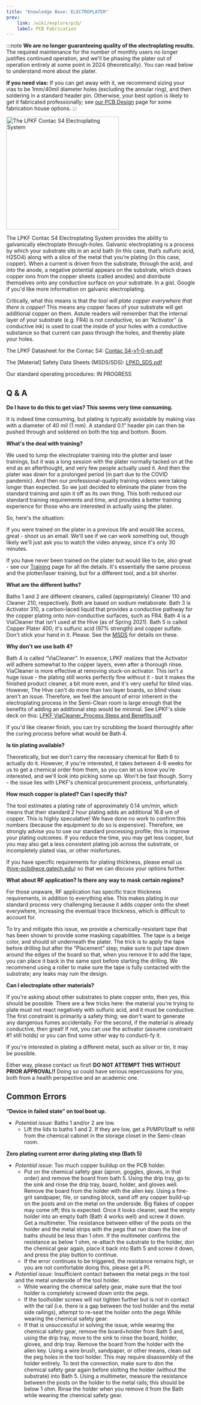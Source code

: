 ```yaml
---
title: "Knowledge Base: ELECTROPLATER"
prev: 
    link: /wiki/explore/pcb/
    label: PCB Fabrication
---
```



:::note
**We are no longer guaranteeing quality of the electroplating results.** The required maintenance for the number of monthly users no longer justifies continued operation, and we'll be phasing the plater out of operation entirely at some point in 2024 (theoretically). You can read below to understand more about the plater.

**If you need vias:** If you can get away with it, we recommend sizing your vias to be 1mm/40mil diameter holes (excluding the annular ring), and then soldering in a standard header pin. Otherwise, your best option is likely to get it fabricated professionally; see [our PCB Design](https://wiki.hive.ece.gatech.edu/doku.php?id=pcb-design) page for some fabrication house options. 
:::

<Image class="border-2 border-slate-200 rounded-lg" src={electroplater} alt="The LPKF Contac S4 Electroplating System" width="300" />

The LPKF Contac S4 Electroplating System provides the ability to galvanically electroplate through-holes. Galvanic electroplating is a process by which your substrate sits in an acid bath (in this case, that’s sulfuric acid, H2SO4) along with a slice of the metal that you’re plating (in this case, copper). When a current is driven from the substrate, through the acid, and into the anode, a negative potential appears on the substrate, which draws copper ions from the copper sheets (called anodes) and distribute themselves onto any conductive surface on your substrate. In a gist. Google if you'd like more information on galvanic electroplating.

Critically, what this means is that *the tool will plate copper everywhere that there is copper!* This means any copper faces of your substrate will get additional copper on them. Astute readers will remember that the internal layer of your substrate (e.g. FR4) is not conductive, so an “Activator” (a conductive ink) is used to coat the inside of your holes with a conductive substance so that current can pass through the holes, and thereby plate your holes.

The LPKF Datasheet for the Contac S4: [Contac S4-v1-0-en.pdf](https://gtvault.sharepoint.com/:b:/s/HiveMakerspace/EYXk2p-bwKpCuKkeLENhqocBqcVTR7-WmhWovjyvxTzRPw?e=D7aZMC)

The [Material] Safety Data Sheets (MSDS/SDS): [LPKD_SDS.pdf](https://gtvault.sharepoint.com/:b:/s/HiveMakerspace/ESjBwZ9SU3pPs1f7gYgGBMwBKNzEZfvGpbCGLWnxXIsNiA?e=xs7k9P)

Our standard operating procedures: IN PROGRESS 

## Q & A

**Do I have to do this to get vias? This seems very time consuming.**

It is indeed time consuming, but plating is typically avoidable by making vias with a diameter of 40 mil (1 mm). A standard 0.1” header pin can then be pushed through and soldered on both the top and bottom. Boom.

**What's the deal with training?**

We used to lump the electroplater training into the plotter and laser trainings, but it was a long session with the plater normally tacked on at the end as an afterthought, and very few people actually used it. And then the plater was down for a prolonged period (in part due to the COVID pandemic). And then our professional-quality training videos were taking longer than expected. So we just decided to eliminate the plater from the standard training and spin it off as its own thing. This both reduced our standard training requirements and time, and provides a better training experience for those who are interested in actually using the plater.

So, here's the situation:

If you were trained on the plater in a previous life and would like access, great - shoot us an email. We'll see if we can work something out, though likely we'll just ask you to watch the video anyway, since it's only 30 minutes.

If you have never been trained on the plater but would like to be, also great - see our [Training](https://wiki.hive.ece.gatech.edu/doku.php?id=pcb-training) page for all the details. It's essentially the same process and the plotter/laser training, but for a different tool, and a bit shorter.

**What are the different baths?**

Baths 1 and 2 are different cleaners, called (appropriately) Cleaner 110 and Cleaner 210, respectively. Both are based on sodium metaborate. Bath 3 is Activator 310, a carbon-laced liquid that provides a conductive pathway for the copper plating onto non-conductive surfaces, such as FR4. Bath 4 is a ViaCleaner that isn't used at the Hive (as of Spring 2021). Bath 5 is called Copper Plater 400; it's sulfuric acid (97% strength) and copper sulfate. Don't stick your hand in it. Please. See the [MSDS](https://gtvault.sharepoint.com/:b:/s/HiveMakerspace/ESjBwZ9SU3pPs1f7gYgGBMwBKNzEZfvGpbCGLWnxXIsNiA?e=xs7k9P) for details on these.

**Why don't we use bath 4?**

Bath 4 is called “ViaCleaner”. In essence, LPKF realizes that the Activator will adhere somewhat to the copper layers, even after a thorough rinse. ViaCleaner is more effective at removing stuck-on activator. This isn't a huge issue - the plating still works perfectly fine without it - but it makes the finished product cleaner, a bit more even, and it's very useful for blind vias. However, The Hive can't do more than two layer boards, so blind visas aren't an issue. Therefore, we feel the amount of error inherent in the electroplating process in the Semi-Clean room is large enough that the benefits of adding an additional step would be minimal. See LPKF's slide deck on this: [LPKF ViaCleaner_Process Steps and Benefits.pdf](https://gtvault.sharepoint.com/:b:/s/HiveMakerspace/EZ1X2QbVSRBJtIhGbv-XHTwBNmyHv4VMJQ4Jubp-8taXIQ?e=Jra0PO)

If you'd like cleaner finish, you can try scrubbing the board thoroughly after the curing process before what would be Bath 4.

**Is tin plating available?**

Theoretically, but we don't carry the necessary chemical for Bath 6 to actually do it. However, if you're interested, it takes between 4-8 weeks for us to get a chemical order from them, so you can let us know you're interested, and we'll look into picking some up. Won't be fast though. Sorry - the issue lies with LPKF's chemical procurement process, unfortunately.

**How much copper is plated? Can I specify this?**

The tool estimates a plating rate of approximately 0.14 um/min, which means that their standard 2 hour plating adds an additional 16.8 um of copper. This is highly speculative! We have done no work to confirm this numbers (because the equipment to do so is expensive). Therefore, we strongly advise you to use our standard processing profile; this is improve your plating outcomes. If you reduce the time, you may get less copper, but you may also get a less consistent plating job across the substrate, or incompletely plated vias, or other misfortunes.

If you have specific requirements for plating thickness, please email us (hive-pcb@ece.gatech.edu) so that we can discuss your options further.

**What about RF application? Is there any way to mask certain regions?**

For those unaware, RF application has specific trace thickness requirements, in addition to everything else. This makes plating in our standard process very challenging because it adds copper onto the sheet everywhere, increasing the eventual trace thickness, which is difficult to account for.

To try and mitigate this issue, we provide a chemically-resistant tape that has been shown to provide some masking capabilities. The tape is a beige color, and should sit underneath the plater. The trick is to apply the tape before drilling but after the “Placement” step; make sure to put tape down around the edges of the board so that, when you remove it to add the tape, you can place it back in the same spot before starting the drilling. We recommend using a roller to make sure the tape is fully contacted with the substrate; any leaks may ruin the design.

**Can I electroplate other materials?**

If you're asking about other substrates to plate copper onto, then yes, this should be possible. There are a few tricks here: the material you're trying to plate must not react negatively with sulfuric acid, and it must be conductive. The first constraint is primarily a safety thing; we don't want to generate any dangerous fumes accidentally. For the second, if the material is already conductive, then great! If not, you can use the activator (assume constraint #1 still holds) or you can find some other way to conducti-fy it.

If you're interested in plating a different metal, such as silver or tin, it may be possible.

Either way, please contact us first! **DO NOT ATTEMPT THIS WITHOUT PRIOR APPROVAL!!** Doing so could have serious repercussions for you, both from a health perspective and an academic one. 

## Common Errors

**“Device in failed state” on tool boot up.**
- *Potential issue*: Baths 1 and/or 2 are low.
    - Lift the lids to baths 1 and 2. If they are low, get a PI/MPI/Staff to refill from the chemical cabinet in the storage closet in the Semi-clean room.

**Zero plating current error during plating step (Bath 5)**
- *Potential issue*: Too much copper buildup on the PCB holder.
    - Put on the chemical safety gear (apron, goggles, gloves, in that order) and remove the board from bath 5. Using the drip tray, go to the sink and rinse the drip tray, board, holder, and gloves well. Remove the board from the holder with the allen key. Using a fine-grit sandpaper, file, or sanding block, sand off any copper build-up on the posts and on the metal on the underside. Big flakes of copper may come off; this is expected. Once it looks cleaner, seat the empty holder into an empty bath (Bath 4 works well) and screw it down. Get a multimeter. The resistance between either of the posts on the holder and the metal strips with the pegs that run down the line of baths should be less than 1 ohm. If the multimeter confirms the resistance as below 1 ohm, re-attach the substrate to the holder, don the chemical gear again, place it back into Bath 5 and screw it down, and press the play button to continue.
    - If the error continues to be triggered, the resistance remains high, or you are not comfortable doing this, please get a PI.
- *Potential issue*: Insufficient contact between the metal pegs in the tool and the metal underside of the tool holder.
    - While wearing the chemical safety gear, make sure that the tool holder is completely screwed down onto the pegs.
    - If the toolholder screws will not tighten further but is not in contact with the rail (i.e. there is a gap between the tool holder and the metal side railings), attempt to re-seat the holder onto the pegs While wearing the chemical safety gear.
    - If that is unsuccessful in solving the issue, while wearing the chemical safety gear, remove the board+holder from Bath 5 and, using the drip tray, move to the sink to rinse the board, holder, gloves, and drip tray. Remove the board from the holder with the allen key. Using a wire brush, sandpaper, or other means, clean out the peg holes in the tool holder. This may require disassembly of the holder entirely. To test the connection, make sure to don the chemical safety gear again before slotting the holder (without the substrate) into Bath 5. Using a multimeter, measure the resistance between the posts on the holder to the metal rails; this should be below 1 ohm. Rinse the holder when you remove it from the Bath while wearing the chemical safety gear.

